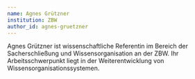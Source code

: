 ```yaml
---
name: Agnes Grützner
institution: ZBW
author_id: agnes-gruetzner
---
```


Agnes Grützner ist wissenschaftliche Referentin im Bereich der Sacherschließung und Wissensorganisation an der ZBW. Ihr Arbeitsschwerpunkt liegt in der Weiterentwicklung von Wissensorganisationssystemen.

